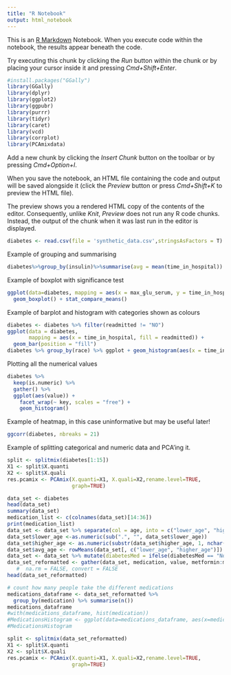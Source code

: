 ```yaml
---
title: "R Notebook"
output: html_notebook
---
```


This is an [R Markdown](http://rmarkdown.rstudio.com) Notebook. When you execute code within the notebook, the results appear beneath the code. 

Try executing this chunk by clicking the *Run* button within the chunk or by placing your cursor inside it and pressing *Cmd+Shift+Enter*. 

```r
#install.packages("GGally")
library(GGally)
library(dplyr)
library(ggplot2)
library(ggpubr)
library(purrr)
library(tidyr)
library(caret)
library(vcd)
library(corrplot)
library(PCAmixdata)
```

Add a new chunk by clicking the *Insert Chunk* button on the toolbar or by pressing *Cmd+Option+I*.

When you save the notebook, an HTML file containing the code and output will be saved alongside it (click the *Preview* button or press *Cmd+Shift+K* to preview the HTML file). 

The preview shows you a rendered HTML copy of the contents of the editor. Consequently, unlike *Knit*, *Preview* does not run any R code chunks. Instead, the output of the chunk when it was last run in the editor is displayed.

```r
diabetes <- read.csv(file = 'synthetic_data.csv',stringsAsFactors = T)
```
Example of grouping and summarising
```r
diabetes%>%group_by(insulin)%>%summarise(avg = mean(time_in_hospital)) %>% arrange(avg)
```
Example of boxplot with significance test
```r
ggplot(data=diabetes, mapping = aes(x = max_glu_serum, y = time_in_hospital)) + 
  geom_boxplot() + stat_compare_means()
```
Example of barplot and histogram with categories shown as colours 
```r
diabetes <- diabetes %>% filter(readmitted != "NO")
ggplot(data = diabetes,
       mapping = aes(x = time_in_hospital, fill = readmitted)) +
  geom_bar(position = "fill")
diabetes %>% group_by(race) %>% ggplot + geom_histogram(aes(x = time_in_hospital, fill = race))
```
Plotting all the numerical values
```r
diabetes %>%
  keep(is.numeric) %>% 
  gather() %>% 
  ggplot(aes(value)) +
    facet_wrap(~ key, scales = "free") +
    geom_histogram()
```
Example of heatmap, in this case uninformative but may be useful later!
```r
ggcorr(diabetes, nbreaks = 21)
```
Example of splitting categorical and numeric data and PCA'ing it. 
```r
split <- splitmix(diabetes[1:15])
X1 <- split$X.quanti 
X2 <- split$X.quali 
res.pcamix <- PCAmix(X.quanti=X1, X.quali=X2,rename.level=TRUE,
                     graph=TRUE)
```

```r
data_set <- diabetes
head(data_set)
summary(data_set) 
medication_list <- c(colnames(data_set)[14:36])
print(medication_list)
data_set <- data_set %>% separate(col = age, into = c("lower_age", "higher_age"), sep = "-")
data_set$lower_age <-as.numeric(sub(".", "", data_set$lower_age))
data_set$higher_age <- as.numeric(substr(data_set$higher_age, 1, nchar(data_set$higher_age)-1))
data_set$avg_age <- rowMeans(data_set[, c("lower_age", "higher_age")])
data_set <- data_set %>% mutate(diabetesMed = ifelse(diabetesMed == "No", 0,1))
data_set_reformatted <- gather(data_set, medication, value, metformin:metformin.pioglitazone, na.rm = TRUE)
   #  na.rm = FALSE, convert = FALSE 
head(data_set_reformatted)  
```

```r
# count how many people take the different medications 
medications_dataframe <- data_set_reformatted %>%  
  group_by(medication) %>% summarise(n()) 
medications_dataframe 
#with(medications_dataframe, hist(medication))
#MedicationsHistogram <- ggplot(data=medications_dataframe, aes(x=medications_dataframe$medication, y=medications_dataframe$n())) + geom_bar()
#MedicationsHistogram
```

```r
split <- splitmix(data_set_reformatted)
X1 <- split$X.quanti 
X2 <- split$X.quali 
res.pcamix <- PCAmix(X.quanti=X1, X.quali=X2,rename.level=TRUE,
                     graph=TRUE)
```


